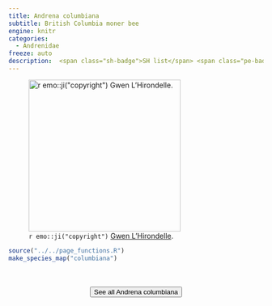 ```yaml
---
title: Andrena columbiana
subtitle: British Columbia moner bee
engine: knitr
categories:
  - Andrenidae
freeze: auto
description:  <span class="sh-badge">SH list</span> <span class="pe-badge">PM Evidence</span>
---
```

![`r emo::ji("copyright")` [Gwen L'Hirondelle ](https://inaturalist.ca/photos/224607842).](https://inaturalist-open-data.s3.amazonaws.com/photos/224607842/large.jpeg){height=300}





```r
source("../../page_functions.R")
make_species_map("columbiana")
```
<br><br>
<center>


<a href="https://inaturalist.ca/observations?place_id=any&quality_grade=research&subview=map&taxon_id=459005"><button type="button" class="btn btn-secondary">See all Andrena columbiana <i class="fa-solid fa-arrow-up-right-from-square"></i> </button></a>
</center>
